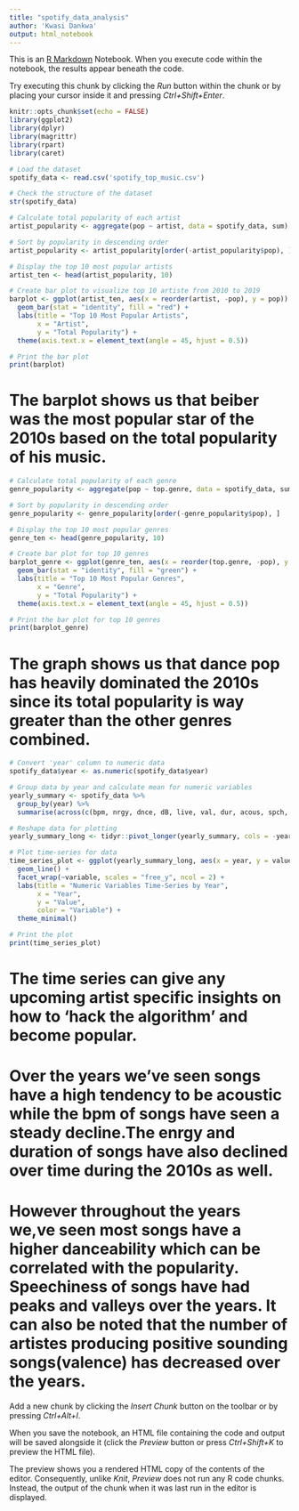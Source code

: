 ```yaml
---
title: "spotify_data_analysis"
author: 'Kwasi Dankwa'
output: html_notebook
---
```


This is an [R Markdown](http://rmarkdown.rstudio.com) Notebook. When you execute code within the notebook, the results appear beneath the code. 

Try executing this chunk by clicking the *Run* button within the chunk or by placing your cursor inside it and pressing *Ctrl+Shift+Enter*. 

```r
knitr::opts_chunk$set(echo = FALSE)
library(ggplot2)
library(dplyr)
library(magrittr)
library(rpart)
library(caret)

```


```r
# Load the dataset
spotify_data <- read.csv('spotify_top_music.csv')

# Check the structure of the dataset
str(spotify_data)

# Calculate total popularity of each artist
artist_popularity <- aggregate(pop ~ artist, data = spotify_data, sum)

# Sort by popularity in descending order
artist_popularity <- artist_popularity[order(-artist_popularity$pop), ]

# Display the top 10 most popular artists
artist_ten <- head(artist_popularity, 10)
```


```r
# Create bar plot to visualize top 10 artiste from 2010 to 2019
barplot <- ggplot(artist_ten, aes(x = reorder(artist, -pop), y = pop)) +
  geom_bar(stat = "identity", fill = "red") +
  labs(title = "Top 10 Most Popular Artists",
       x = "Artist",
       y = "Total Popularity") +
  theme(axis.text.x = element_text(angle = 45, hjust = 0.5))

# Print the bar plot
print(barplot)
```
# The barplot shows us that beiber was the most popular star of the 2010s based on the total popularity of his music.

```r
# Calculate total popularity of each genre
genre_popularity <- aggregate(pop ~ top.genre, data = spotify_data, sum)

# Sort by popularity in descending order
genre_popularity <- genre_popularity[order(-genre_popularity$pop), ]

# Display the top 10 most popular genres
genre_ten <- head(genre_popularity, 10)

# Create bar plot for top 10 genres
barplot_genre <- ggplot(genre_ten, aes(x = reorder(top.genre, -pop), y = pop)) +
  geom_bar(stat = "identity", fill = "green") +
  labs(title = "Top 10 Most Popular Genres",
       x = "Genre",
       y = "Total Popularity") +
  theme(axis.text.x = element_text(angle = 45, hjust = 0.5))

# Print the bar plot for top 10 genres
print(barplot_genre)
```
# The graph shows us that dance pop has heavily dominated the 2010s since its total popularity is way greater than the other genres combined.

```r
# Convert 'year' column to numeric data
spotify_data$year <- as.numeric(spotify_data$year)

# Group data by year and calculate mean for numeric variables
yearly_summary <- spotify_data %>%
  group_by(year) %>%
  summarise(across(c(bpm, nrgy, dnce, dB, live, val, dur, acous, spch, pop), mean))

# Reshape data for plotting
yearly_summary_long <- tidyr::pivot_longer(yearly_summary, cols = -year, names_to = "variable", values_to = "value")

# Plot time-series for data
time_series_plot <- ggplot(yearly_summary_long, aes(x = year, y = value, color = variable)) +
  geom_line() +
  facet_wrap(~variable, scales = "free_y", ncol = 2) +
  labs(title = "Numeric Variables Time-Series by Year",
       x = "Year",
       y = "Value",
       color = "Variable") +
  theme_minimal()

# Print the plot
print(time_series_plot)
```
# The time series can give any upcoming artist specific insights on how to 'hack the algorithm' and become popular.

# Over the years we've seen songs have a high tendency to be acoustic while the bpm of songs have seen a steady decline.The enrgy and duration of songs have also declined over time during the 2010s as well.

# However throughout the years we,ve seen most songs have a higher danceability which can be correlated with the popularity. Speechiness of songs have had peaks and valleys over the years. It can also be noted that the number of artistes producing positive sounding songs(valence) has decreased over the years.



Add a new chunk by clicking the *Insert Chunk* button on the toolbar or by pressing *Ctrl+Alt+I*.

When you save the notebook, an HTML file containing the code and output will be saved alongside it (click the *Preview* button or press *Ctrl+Shift+K* to preview the HTML file).

The preview shows you a rendered HTML copy of the contents of the editor. Consequently, unlike *Knit*, *Preview* does not run any R code chunks. Instead, the output of the chunk when it was last run in the editor is displayed.
